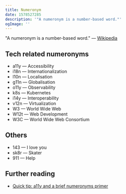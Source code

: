 ```yaml
---
title: Numeronym
date: 1578527285
description: '"A numeronym is a number-based word."'
ogImage: ''
---
```


"A numeronym is a number-based word." — [Wikipedia](https://en.wikipedia.org/wiki/Numeronym)

## Tech related numeronyms

- a11y — Accessibility
- i18n — Internationalization
- l10n — Localisation
- g11n — Globalisation
- o11y — Observability
- k8s — Kubernetes
- i14y — Interoperability
- v12n — Virtualization
- W3 — World Wide Web
- W12t — Web Development
- W3C — World Wide Web Consortium

## Others

- 143 — I love you
- sk8r — Skater
- 911 — Help

## Further reading

- [Quick tip: a11y and a brief numeronyms primer](https://a11yproject.com/posts/a11y-and-other-numeronyms/)
